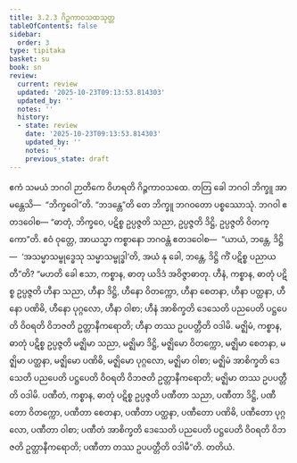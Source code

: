 ```yaml
---
title: 3.2.3 ဂိဉ္ဇကာဝသထသုတ္တ
tableOfContents: false
sidebar:
  order: 3
type: tipitaka
basket: su
book: sn
review:
  current: review
  updated: '2025-10-23T09:13:53.814303'
  updated_by: ''
  notes: ''
  history:
  - state: review
    date: '2025-10-23T09:13:53.814303'
    updated_by: ''
    notes: ''
    previous_state: draft
---
```



<ReviewStatus review={frontmatter.review} showDetails={true} />

<HypothesisAnnotation frontmatter={frontmatter} />

<DynamicBreadcrumb />

<Division number="97" book="sn" e="ch" v="18" p="295">

<Paragraph number="700" book="sn">
ဧကံ သမယံ ဘဂဝါ ဉာတိကေ ဝိဟရတိ ဂိဉ္ဇကာဝသထေ. တတြ ခေါ ဘဂဝါ ဘိက္ခူ အာမန္တေသိ—  “ဘိက္ခဝေါ”တိ. “ဘဒန္တေ”တိ တေ ဘိက္ခူ ဘဂဝတော ပစ္စဿောသုံ. ဘဂဝါ ဧတဒဝေါစ—
</Paragraph>

<Paragraph number="701" book="sn">
“ဓာတုံ, ဘိက္ခဝေ, ပဋိစ္စ ဥပ္ပဇ္ဇတိ သညာ, ဥပ္ပဇ္ဇတိ ဒိဋ္ဌိ, ဥပ္ပဇ္ဇတိ ဝိတက္ကော”တိ. ဧဝံ ဝုတ္တေ, အာယသ္မာ ကစ္စာနော ဘဂဝန္တံ ဧတဒဝေါစ—  “ယာယံ, ဘန္တေ, ဒိဋ္ဌိ—  ‘အသမ္မာသမ္ဗုဒ္ဓေသု သမ္မာသမ္ဗုဒ္ဓါ’တိ, အယံ နု ခေါ, ဘန္တေ, ဒိဋ္ဌိ ကိံ ပဋိစ္စ ပညာယတီ”တိ?
</Paragraph>

<Paragraph number="702" book="sn">
“မဟတိ ခေါ ဧသာ, ကစ္စာန, ဓာတု ယဒိဒံ အဝိဇ္ဇာဓာတု. ဟီနံ, ကစ္စာန, ဓာတုံ ပဋိစ္စ ဥပ္ပဇ္ဇတိ ဟီနာ သညာ, ဟီနာ ဒိဋ္ဌိ, ဟီနော ဝိတက္ကော, ဟီနာ စေတနာ, ဟီနာ ပတ္ထနာ, ဟီနော ပဏိဓိ, ဟီနော ပုဂ္ဂလော, ဟီနာ ဝါစာ; ဟီနံ အာစိက္ခတိ ဒေသေတိ ပညပေတိ ပဋ္ဌပေတိ ဝိဝရတိ ဝိဘဇတိ ဥတ္တာနီကရောတိ; ဟီနာ တဿ ဥပပတ္တီတိ ဝဒါမိ.
</Paragraph>

<Paragraph number="703" book="sn">
မဇ္ဈိမံ, ကစ္စာန, ဓာတုံ ပဋိစ္စ ဥပ္ပဇ္ဇတိ မဇ္ဈိမာ သညာ, မဇ္ဈိမာ ဒိဋ္ဌိ, မဇ္ဈိမော ဝိတက္ကော, မဇ္ဈိမာ စေတနာ, မဇ္ဈိမာ ပတ္ထနာ, မဇ္ဈိမော ပဏိဓိ, မဇ္ဈိမော ပုဂ္ဂလော, မဇ္ဈိမာ ဝါစာ; မဇ္ဈိမံ အာစိက္ခတိ ဒေသေတိ ပညပေတိ ပဋ္ဌပေတိ ဝိဝရတိ ဝိဘဇတိ ဥတ္တာနီကရောတိ; မဇ္ဈိမာ တဿ ဥပပတ္တီတိ ဝဒါမိ.
</Paragraph>

<Paragraph number="704" book="sn">
ပဏီတံ, ကစ္စာန, ဓာတုံ ပဋိစ္စ ဥပ္ပဇ္ဇတိ ပဏီတာ သညာ, ပဏီတာ ဒိဋ္ဌိ, ပဏီတော ဝိတက္ကော, ပဏီတာ စေတနာ, ပဏီတာ ပတ္ထနာ, ပဏီတော ပဏိဓိ, ပဏီတော ပုဂ္ဂလော, ပဏီတာ ဝါစာ; ပဏီတံ အာစိက္ခတိ ဒေသေတိ ပညပေတိ ပဋ္ဌပေတိ ဝိဝရတိ ဝိဘဇတိ ဥတ္တာနီကရောတိ; ပဏီတာ တဿ ဥပပတ္တီတိ ဝဒါမီ”တိ.

</Paragraph>
</Division>

<Paragraph number="705" type="center" book="sn">
တတိယံ.
</Paragraph>